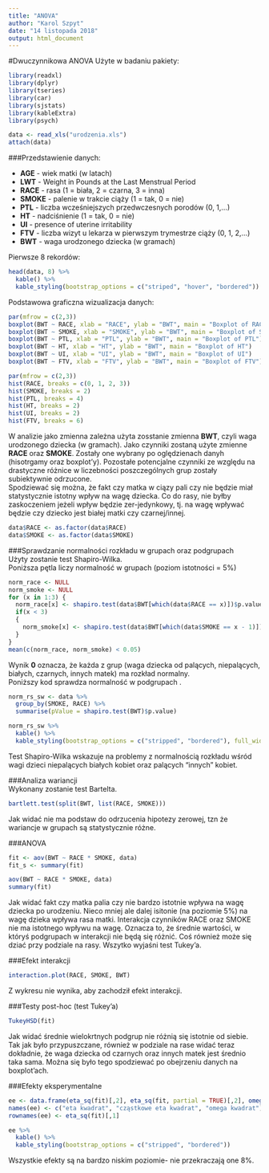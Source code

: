```yaml
---
title: "ANOVA"
author: "Karol Szpyt"
date: "14 listopada 2018"
output: html_document
---
```

#Dwuczynnikowa ANOVA
Użyte w badaniu pakiety:
```r
library(readxl)
library(dplyr)
library(tseries)
library(car)
library(sjstats)
library(kableExtra)
library(psych)
```
```r
data <- read_xls("urodzenia.xls")
attach(data)
```

###Przedstawienie danych:  

 * **AGE**   - wiek matki (w latach)
 * **LWT**   - Weight in Pounds at the Last Menstrual Period
 * **RACE**  - rasa (1 = biała, 2 = czarna, 3 = inna)
 * **SMOKE** - palenie w trakcie ciąży (1 = tak, 0 = nie)
 * **PTL**   - liczba wcześniejszych przedwczesnych porodów (0, 1,...)
 * **HT**    - nadciśnienie (1 = tak, 0 = nie)
 * **UI**    - presence of uterine irritability
 * **FTV**   - liczba wizyt u lekarza w pierwszym trymestrze ciąży (0, 1, 2,...)
 * **BWT**   - waga urodzonego dziecka (w gramach)
  
Pierwsze 8 rekordów:
```r
head(data, 8) %>%
  kable() %>%
  kable_styling(bootstrap_options = c("striped", "hover", "bordered"))
```
Podstawowa graficzna wizualizacja danych:
```r
par(mfrow = c(2,3))
boxplot(BWT ~ RACE, xlab = "RACE", ylab = "BWT", main = "Boxplot of RACE")
boxplot(BWT ~ SMOKE, xlab = "SMOKE", ylab = "BWT", main = "Boxplot of SMOKE")
boxplot(BWT ~ PTL, xlab = "PTL", ylab = "BWT", main = "Boxplot of PTL")  
boxplot(BWT ~ HT, xlab = "HT", ylab = "BWT", main = "Boxplot of HT")
boxplot(BWT ~ UI, xlab = "UI", ylab = "BWT", main = "Boxplot of UI")
boxplot(BWT ~ FTV, xlab = "FTV", ylab = "BWT", main = "Boxplot of FTV")
```

```r
par(mfrow = c(2,3))
hist(RACE, breaks = c(0, 1, 2, 3))
hist(SMOKE, breaks = 2)
hist(PTL, breaks = 4)
hist(HT, breaks = 2)
hist(UI, breaks = 2)
hist(FTV, breaks = 6)
```

W analizie jako zmienna zależna użyta zosstanie zmienna **BWT**, czyli waga urodzonego dziecka (w gramach). Jako czynniki zostaną użyte zmienne **RACE** oraz **SMOKE**. Zostały one wybrany po oględzienach danyh (hisotrgamy oraz boxplot'y). Pozostałe potencjalne czynniki ze względu na drastyczne różnice w liczebności poszczególnych grup zostały subiektywnie odrzucone.  
Spodziewać się można, że fakt czy matka w ciązy pali czy nie będzie miał statystycznie istotny wpływ na wagę dziecka. Co do rasy, nie byłby zaskoczeniem jeżeli wpływ będzie zer-jedynkowy, tj. na wagę wpływać będzie czy dziecko jest białej matki czy czarnej/innej.
```r
data$RACE <- as.factor(data$RACE)
data$SMOKE <- as.factor(data$SMOKE)
```

###Sprawdzanie normalności rozkładu w grupach oraz podgrupach  
Użyty zostanie test Shapiro-Wilka.  
Poniższa pętla liczy normalność w grupach (poziom istotności = 5%)
```r
norm_race <- NULL
norm_smoke <- NULL
for (x in 1:3) {
  norm_race[x] <- shapiro.test(data$BWT[which(data$RACE == x)])$p.value
  if(x < 3)
  {
    norm_smoke[x] <- shapiro.test(data$BWT[which(data$SMOKE == x - 1)])$p.value
  }
}
mean(c(norm_race, norm_smoke) < 0.05)
```
Wynik **0** oznacza, że każda z grup (waga dziecka od palących, niepalących, białych, czarnych, innych matek) ma rozkład normalny.  
Poniższy kod sprawdza normalność w podgrupach .
```r
norm_rs_sw <- data %>%
  group_by(SMOKE, RACE) %>%
  summarise(pValue = shapiro.test(BWT)$p.value)
```

```r
norm_rs_sw %>%
  kable() %>%
  kable_styling(bootstrap_options = c("stripped", "bordered"), full_width = FALSE, position = "left")
```
Test Shapiro-Wilka wskazuje na problemy z normalnością rozkładu wśród wagi dzieci niepalących białych kobiet oraz palących "innych" kobiet.

###Analiza wariancji  
Wykonany zostanie test Bartelta.
```r
bartlett.test(split(BWT, list(RACE, SMOKE)))
``` 
Jak widać nie ma podstaw do odrzucenia hipotezy zerowej, tzn że wariancje w grupach są statystycznie różne.  

###ANOVA
```r
fit <- aov(BWT ~ RACE * SMOKE, data)
fit_s <- summary(fit)
```
```r
aov(BWT ~ RACE * SMOKE, data)
summary(fit)
```
Jak widać fakt czy matka palia czy nie bardzo istotnie wpływa na wagę dziecka po urodzeniu. Nieco mniej ale dalej isitonie (na poziomie 5%) na wagę dzieka wpływa rasa matki. Interakcja czynników RACE oraz SMOKE nie ma istotnego wpływu na wagę. Oznacza to, że średnie wartości, w któryś podgrupach w interakcji nie będą się różnić. Coś również może się dziać przy podziale na rasy. Wszytko wyjaśni test Tukey'a.

###Efekt interakcji
```r
interaction.plot(RACE, SMOKE, BWT)
```
Z wykresu nie wynika, aby zachodził efekt interakcji. 
  
###Testy post-hoc (test Tukey'a)
```r
TukeyHSD(fit)
``` 
Jak widać średnie wielokrtnych podgrup nie różnią się istotnie od siebie.
Tak jak było przypuszczane, również w podziale na rase widać teraz dokładnie, że waga dziecka od czarnych oraz innych matek jest średnio taka sama. Można się było tego spodziewać po obejrzeniu danych na boxplot'ach.  

###Efekty eksperymentalne
```r
ee <- data.frame(eta_sq(fit)[,2], eta_sq(fit, partial = TRUE)[,2], omega_sq(fit)[,2])
names(ee) <- c("eta kwadrat", "cząstkowe eta kwadrat", "omega kwadrat")
rownames(ee) <- eta_sq(fit)[,1]

ee %>%
  kable() %>%
  kable_styling(bootstrap_options = c("stripped", "bordered"))
```
Wszystkie efekty są na bardzo niskim poziomie- nie przekraczają one 8%.

